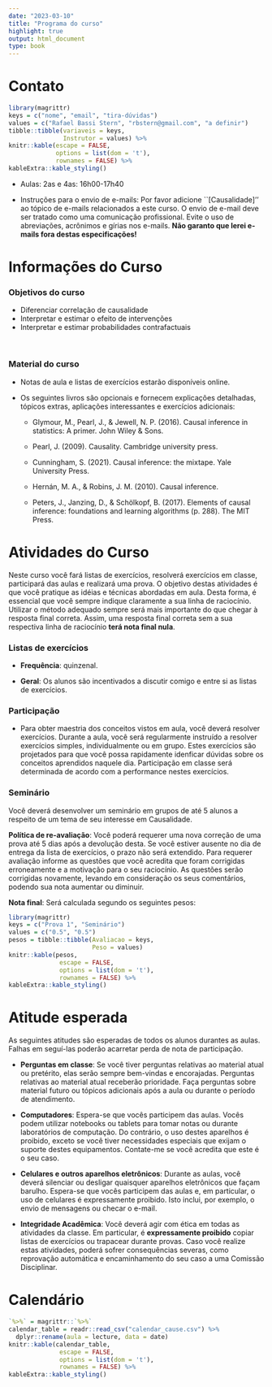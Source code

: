 ```yaml
---
date: "2023-03-10"
title: "Programa do curso"
highlight: true
output: html_document
type: book
---
```


# Contato

```r
library(magrittr)
keys = c("nome", "email", "tira-dúvidas")
values = c("Rafael Bassi Stern", "rbstern@gmail.com", "a definir")
tibble::tibble(variaveis = keys, 
               Instrutor = values) %>%
knitr::kable(escape = FALSE,
             options = list(dom = 't'),
             rownames = FALSE) %>% 
kableExtra::kable_styling()
```

- Aulas: 2as e 4as: 16h00-17h40

- Instruções para o envio de e-mails: 
Por favor adicione ``[Causalidade]'' ao 
tópico de e-mails relacionados a este curso.
O envio de e-mail deve ser tratado como uma comunicação profissional.
Evite o uso de abreviações, acrônimos e gírias nos e-mails.
**Não garanto que lerei e-mails fora destas especificações!** 

# Informações do Curso

### Objetivos do curso

- Diferenciar correlação de causalidade
- Interpretar e estimar o efeito de intervenções
- Interpretar e estimar probabilidades contrafactuais

<br/>

### Material do curso

- Notas de aula e listas de exercícios
  estarão disponíveis online.
  
- Os seguintes livros são opcionais e 
  fornecem explicações detalhadas,
  tópicos extras, aplicações interessantes e
  exercícios adicionais:

    - Glymour, M., Pearl, J., & Jewell, N. P. (2016). Causal inference in statistics: A primer. John Wiley & Sons.
    
    - Pearl, J. (2009). Causality. Cambridge university press.
    
    - Cunningham, S. (2021). Causal inference: the mixtape. Yale University Press.
    
    - Hernán, M. A., & Robins, J. M. (2010). Causal inference.
    
    - Peters, J., Janzing, D., & Schölkopf, B. (2017). Elements of causal inference: foundations and learning algorithms (p. 288). The MIT Press.
								
# Atividades do Curso
								
Neste curso você fará
listas de exercícios, resolverá exercícios em classe,
participará das aulas e realizará uma prova.
O objetivo destas atividades é que você pratique
as idéias e técnicas abordadas em aula.
Desta forma, é essencial que você sempre indique claramente
a sua linha de raciocínio.
Utilizar o método adequado sempre será mais importante
do que chegar à resposta final correta. 
Assim, uma resposta final correta
sem a sua respectiva linha de raciocínio
**terá nota final nula**.

### Listas de exercícios

- **Frequência**: quinzenal.

- **Geral**: Os alunos são incentivados a 
discutir comigo e entre si as listas de exercícios.

### Participação

- Para obter maestria dos conceitos vistos em aula,
você deverá resolver exercícios.
Durante a aula, você será regularmente instruído
a resolver exercícios simples, individualmente ou em grupo.
Estes exercícios são projetados para que você possa
rapidamente idenficar dúvidas sobre os conceitos aprendidos naquele dia.
Participação em classe será determinada de acordo com 
a performance nestes exercícios. 

### Seminário

Você deverá desenvolver um seminário 
em grupos de até 5 alunos a respeito
de um tema de seu interesse em Causalidade.

**Política de re-avaliação**: Você poderá requerer uma nova correção
de uma prova até 5 dias após a devolução desta.
Se você estiver ausente no dia de entrega da lista de exercícios, 
o prazo não será extendido.
Para requerer avaliação informe as questões que 
você acredita que foram corrigidas erroneamente e 
a motivação para o seu raciocínio.
As questões serão corrigidas novamente, 
levando em consideração os seus comentários, 
podendo sua nota aumentar ou diminuir.

**Nota final**: Será calculada segundo os seguintes pesos:

```r
library(magrittr)
keys = c("Prova 1", "Seminário")
values = c("0.5", "0.5")
pesos = tibble::tibble(Avaliacao = keys, 
                       Peso = values)
knitr::kable(pesos,
              escape = FALSE,
              options = list(dom = 't'),
              rownames = FALSE) %>% 
kableExtra::kable_styling()
```

# Atitude esperada

As seguintes atitudes são esperadas de todos os alunos durantes as aulas.
Falhas em seguí-las poderão acarretar perda de nota de participação.

- **Perguntas em classe**: 
Se você tiver perguntas relativas ao material atual ou pretérito,
elas serão sempre bem-vindas e encorajadas. 
Perguntas relativas ao material atual receberão prioridade.
Faça perguntas sobre material futuro ou 
tópicos adicionais após a aula ou durante o período de atendimento.

- **Computadores**: Espera-se que vocês participem das aulas.
Vocês podem utilizar notebooks ou tablets para 
tomar notas ou durante laboratórios de computação.
Do contrário, o uso destes aparelhos é proibido, 
exceto se você tiver necessidades especiais que 
exijam o suporte destes equipamentos.
Contate-me se você acredita que este é o seu caso.

- **Celulares e outros aparelhos eletrônicos**: 
Durante as aulas, você deverá silenciar ou desligar 
quaisquer aparelhos eletrônicos que façam barulho.
Espera-se que vocês participem das aulas e, 
em particular, o uso de celulares é expressamente proibido.
Isto inclui, por exemplo, o envio de mensagens ou checar o e-mail.

- **Integridade Acadêmica**:
Você deverá agir com ética em todas as atividades da classe.
Em particular, é **expressamente proibido** copiar listas de exercícios ou
trapacear durante provas. 
Caso você realize estas atividades, poderá sofrer consequências severas,
como reprovação automática e encaminhamento do seu caso a uma Comissão Disciplinar.

# Calendário

```r
`%>%` = magrittr::`%>%`
calendar_table = readr::read_csv("calendar_cause.csv") %>% 
  dplyr::rename(aula = lecture, data = date)
knitr::kable(calendar_table,
              escape = FALSE,
              options = list(dom = 't'),
              rownames = FALSE) %>% 
kableExtra::kable_styling()
```

